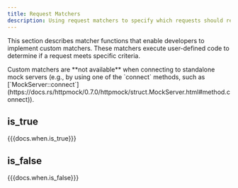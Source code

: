 ```yaml
---
title: Request Matchers
description: Using request matchers to specify which requests should respond. TODO
---
```



This section describes matcher functions that enable developers to implement custom matchers.
These matchers execute user-defined code to determine if a request meets specific criteria.

<Aside type="caution" title="Attention">
    Custom matchers are **not available** when connecting to standalone mock servers (e.g., by using one of the
    `connect` methods, such as
    [`MockServer::connect`](https://docs.rs/httpmock/0.7.0/httpmock/struct.MockServer.html#method.connect)).
</Aside>

## is_true
{{{docs.when.is_true}}}

## is_false
{{{docs.when.is_false}}}

